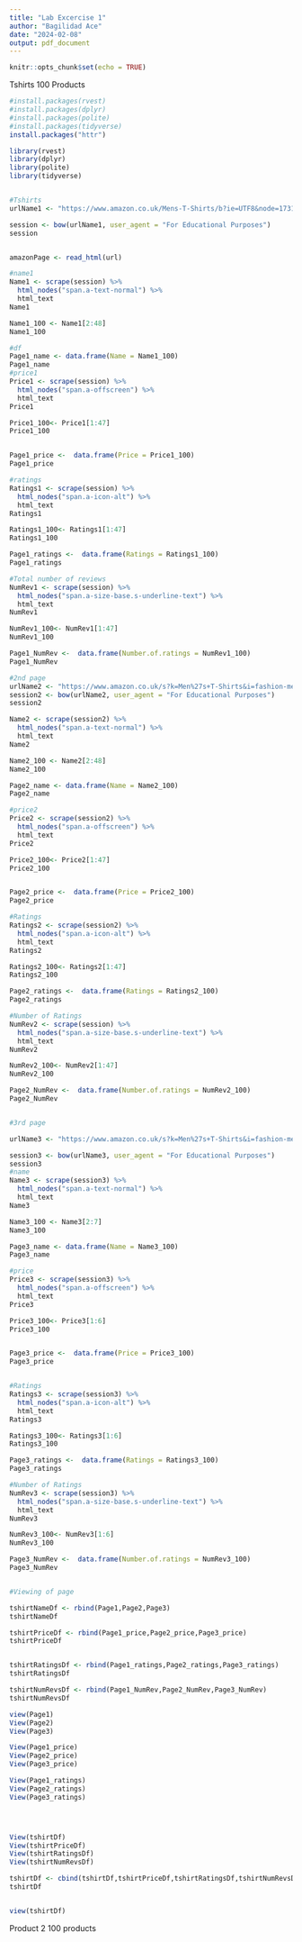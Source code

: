 ```yaml
---
title: "Lab Excercise 1"
author: "Bagilidad Ace"
date: "2024-02-08"
output: pdf_document
---
```


```r
knitr::opts_chunk$set(echo = TRUE)
```


Tshirts 100 Products
```r
#install.packages(rvest)
#install.packages(dplyr)
#install.packages(polite)
#install.packages(tidyverse)
install.packages("httr")

library(rvest)
library(dplyr)
library(polite)
library(tidyverse)


#Tshirts
urlName1 <- "https://www.amazon.co.uk/Mens-T-Shirts/b?ie=UTF8&node=1731028031"

session <- bow(urlName1, user_agent = "For Educational Purposes")
session


amazonPage <- read_html(url)

#name1
Name1 <- scrape(session) %>%
  html_nodes("span.a-text-normal") %>%
  html_text
Name1

Name1_100 <- Name1[2:48]
Name1_100

#df
Page1_name <- data.frame(Name = Name1_100)
Page1_name
#price1
Price1 <- scrape(session) %>%
  html_nodes("span.a-offscreen") %>%
  html_text
Price1

Price1_100<- Price1[1:47]
Price1_100


Page1_price <-  data.frame(Price = Price1_100)
Page1_price

#ratings
Ratings1 <- scrape(session) %>%
  html_nodes("span.a-icon-alt") %>%
  html_text
Ratings1

Ratings1_100<- Ratings1[1:47]
Ratings1_100

Page1_ratings <-  data.frame(Ratings = Ratings1_100)
Page1_ratings

#Total number of reviews
NumRev1 <- scrape(session) %>%
  html_nodes("span.a-size-base.s-underline-text") %>%
  html_text
NumRev1

NumRev1_100<- NumRev1[1:47]
NumRev1_100

Page1_NumRev <-  data.frame(Number.of.ratings = NumRev1_100)
Page1_NumRev

#2nd page
urlName2 <- "https://www.amazon.co.uk/s?k=Men%27s+T-Shirts&i=fashion-mens-clothing&rh=n%3A1731028031&page=2&c=ts&qid=1707354399&ts_id=1731028031&ref=sr_pg_2"
session2 <- bow(urlName2, user_agent = "For Educational Purposes")
session2

Name2 <- scrape(session2) %>%
  html_nodes("span.a-text-normal") %>%
  html_text
Name2

Name2_100 <- Name2[2:48]
Name2_100

Page2_name <- data.frame(Name = Name2_100)
Page2_name

#price2
Price2 <- scrape(session2) %>%
  html_nodes("span.a-offscreen") %>%
  html_text
Price2

Price2_100<- Price2[1:47]
Price2_100


Page2_price <-  data.frame(Price = Price2_100)
Page2_price

#Ratings
Ratings2 <- scrape(session2) %>%
  html_nodes("span.a-icon-alt") %>%
  html_text
Ratings2

Ratings2_100<- Ratings2[1:47]
Ratings2_100

Page2_ratings <-  data.frame(Ratings = Ratings2_100)
Page2_ratings

#Number of Ratings 
NumRev2 <- scrape(session) %>%
  html_nodes("span.a-size-base.s-underline-text") %>%
  html_text
NumRev2

NumRev2_100<- NumRev2[1:47]
NumRev2_100

Page2_NumRev <-  data.frame(Number.of.ratings = NumRev2_100)
Page2_NumRev


#3rd page

urlName3 <- "https://www.amazon.co.uk/s?k=Men%27s+T-Shirts&i=fashion-mens-clothing&rh=n%3A1731028031&page=3&c=ts&qid=1707354459&ts_id=1731028031&ref=sr_pg_3"

session3 <- bow(urlName3, user_agent = "For Educational Purposes")
session3
#name
Name3 <- scrape(session3) %>%
  html_nodes("span.a-text-normal") %>%
  html_text
Name3

Name3_100 <- Name3[2:7]
Name3_100

Page3_name <- data.frame(Name = Name3_100)
Page3_name

#price
Price3 <- scrape(session3) %>%
  html_nodes("span.a-offscreen") %>%
  html_text
Price3

Price3_100<- Price3[1:6]
Price3_100


Page3_price <-  data.frame(Price = Price3_100)
Page3_price


#Ratings
Ratings3 <- scrape(session3) %>%
  html_nodes("span.a-icon-alt") %>%
  html_text
Ratings3

Ratings3_100<- Ratings3[1:6]
Ratings3_100

Page3_ratings <-  data.frame(Ratings = Ratings3_100)
Page3_ratings

#Number of Ratings 
NumRev3 <- scrape(session3) %>%
  html_nodes("span.a-size-base.s-underline-text") %>%
  html_text
NumRev3

NumRev3_100<- NumRev3[1:6]
NumRev3_100

Page3_NumRev <-  data.frame(Number.of.ratings = NumRev3_100)
Page3_NumRev


#Viewing of page

tshirtNameDf <- rbind(Page1,Page2,Page3)
tshirtNameDf

tshirtPriceDf <- rbind(Page1_price,Page2_price,Page3_price)
tshirtPriceDf


tshirtRatingsDf <- rbind(Page1_ratings,Page2_ratings,Page3_ratings)
tshirtRatingsDf

tshirtNumRevsDf <- rbind(Page1_NumRev,Page2_NumRev,Page3_NumRev)
tshirtNumRevsDf

view(Page1)
View(Page2)
View(Page3)

View(Page1_price)
View(Page2_price)
View(Page3_price)

View(Page1_ratings)
View(Page2_ratings)
View(Page3_ratings)




View(tshirtDf)
View(tshirtPriceDf)
View(tshirtRatingsDf)
View(tshirtNumRevsDf)

tshirtDf <- cbind(tshirtDf,tshirtPriceDf,tshirtRatingsDf,tshirtNumRevsDf)
tshirtDf


view(tshirtDf)

```

Product 2 100 products